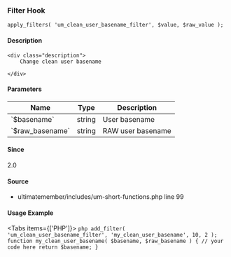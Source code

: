 
<UMBreadCrumb type="filter"/>

### Filter Hook    
    
```
apply_filters( 'um_clean_user_basename_filter', $value, $raw_value );
```

#### Description
    <div class="description">
        Change clean user basename
 
    </div>

#### Parameters
            
<table className="table-auto mt-2 border dark:border-gray-500 p-5 text-sm text-left">
<thead>
<tr>
<th  className="px-3">Name</th>
<th  className="px-3">Type</th>
<th  className="px-3">Description</th>
</tr>
</thead>
<tbody>
               <tr >
               <td className="px-3 py-2">`$basename`</td>
               <td className="px-3 py-2">string</td>
               <td className="px-3 py-2 text-sm">User basename</td>
               </tr>
               <tr >
               <td className="px-3 py-2">`$raw_basename`</td>
               <td className="px-3 py-2">string</td>
               <td className="px-3 py-2 text-sm">RAW user basename</td>
               </tr>
</tbody>
</table>

#### Since
<div class="description">
2.0
</div>

#### Source
  - <Link href="https://github.com/ultimatemember/ultimatemember/tree/2.5.0/includes/um-short-functions.php#L99">ultimatemember/includes/um-short-functions.php</Link> <Link href="https://github.com/ultimatemember/ultimatemember/tree/2.5.0/includes/um-short-functions.php#L99">line 99</Link>



#### Usage Example

<Tabs items={['PHP']}>
    <Tab>
    ```php
    add_filter( 'um_clean_user_basename_filter', 'my_clean_user_basename', 10, 2 );
 function my_clean_user_basename( $basename, $raw_basename ) {
     // your code here
     return $basename;
 }
    ```
    </Tab>
</Tabs>